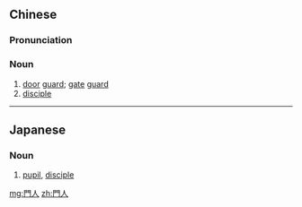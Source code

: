 {{also|门人}}
==Chinese==
{{zh-forms|s=门人}}

===Pronunciation===
{{zh-pron
|m=ménrén
|c=mun4 jan4
|mn=mn̂g-lâng
|cat=n
}}

===Noun===
{{zh-noun}}

# [[door]] [[guard]]; [[gate]] [[guard]]
# [[disciple]]

----

==Japanese==
{{ja-kanjitab|もん|じん|yomi=o}}

===Noun===
{{ja-noun|もんじん}}

# [[pupil]], [[disciple]]

[[mg:門人]]
[[zh:門人]]